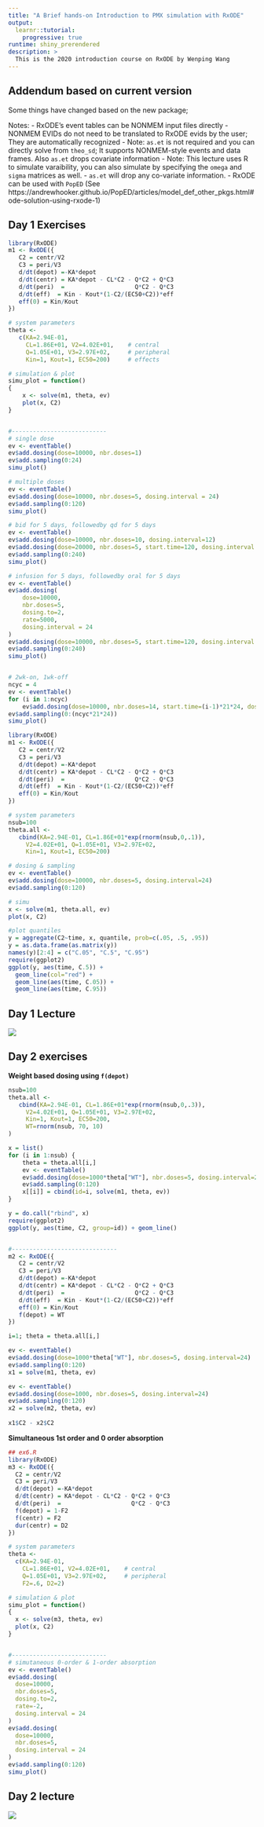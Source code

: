 ```yaml
---
title: "A Brief hands-on Introduction to PMX simulation with RxODE"
output: 
  learnr::tutorial:
    progressive: true
runtime: shiny_prerendered
description: >
  This is the 2020 introduction course on RxODE by Wenping Wang
---
```


## Addendum based on current version

Some things have changed based on the new package;

Notes: 
- RxODE's event tables can be NONMEM input files directly
- NONMEM EVIDs do not need to be translated to RxODE evids by the
   user; They are automatically recognized
- Note: `as.et` is not required and you can directly solve from
  `theo_sd`; It supports NONMEM-style events and data frames.  Also
  `as.et` drops covariate information
- Note: This lecture uses R to simulate varaibility, you can also
  simulate by specifying the `omega` and `sigma` matrices as well.
 - `as.et` will drop any co-variate information.
 - RxODE can be used with `PopED` (See
   https://andrewhooker.github.io/PopED/articles/model_def_other_pkgs.html#ode-solution-using-rxode-1)

## Day 1 Exercises
 
```r
library(RxODE)
m1 <- RxODE({
   C2 = centr/V2
   C3 = peri/V3
   d/dt(depot) =-KA*depot
   d/dt(centr) = KA*depot - CL*C2 - Q*C2 + Q*C3
   d/dt(peri)  =                    Q*C2 - Q*C3
   d/dt(eff)  = Kin - Kout*(1-C2/(EC50+C2))*eff
   eff(0) = Kin/Kout
})

# system parameters
theta <- 
   c(KA=2.94E-01, 
     CL=1.86E+01, V2=4.02E+01,    # central 
     Q=1.05E+01, V3=2.97E+02,     # peripheral
     Kin=1, Kout=1, EC50=200)     # effects

# simulation & plot
simu_plot = function()
{
	x <- solve(m1, theta, ev)
	plot(x, C2)
}


#---------------------------
# single dose
ev <- eventTable()
ev$add.dosing(dose=10000, nbr.doses=1)
ev$add.sampling(0:24)
simu_plot()

# multiple doses
ev <- eventTable()
ev$add.dosing(dose=10000, nbr.doses=5, dosing.interval = 24)
ev$add.sampling(0:120)
simu_plot()

# bid for 5 days, followedby qd for 5 days
ev <- eventTable()
ev$add.dosing(dose=10000, nbr.doses=10, dosing.interval=12)
ev$add.dosing(dose=20000, nbr.doses=5, start.time=120, dosing.interval = 24)
ev$add.sampling(0:240)
simu_plot()

# infusion for 5 days, followedby oral for 5 days
ev <- eventTable()
ev$add.dosing(
	dose=10000, 
	nbr.doses=5, 
	dosing.to=2,
	rate=5000,
	dosing.interval = 24
)
ev$add.dosing(dose=10000, nbr.doses=5, start.time=120, dosing.interval = 24)
ev$add.sampling(0:240)
simu_plot()


# 2wk-on, 1wk-off
ncyc = 4
ev <- eventTable()
for (i in 1:ncyc)
	ev$add.dosing(dose=10000, nbr.doses=14, start.time=(i-1)*21*24, dosing.interval = 24)
ev$add.sampling(0:(ncyc*21*24))
simu_plot()
```

```r
library(RxODE)
m1 <- RxODE({
   C2 = centr/V2
   C3 = peri/V3
   d/dt(depot) =-KA*depot
   d/dt(centr) = KA*depot - CL*C2 - Q*C2 + Q*C3
   d/dt(peri)  =                    Q*C2 - Q*C3
   d/dt(eff)  = Kin - Kout*(1-C2/(EC50+C2))*eff
   eff(0) = Kin/Kout
})

# system parameters
nsub=100
theta.all <- 
   cbind(KA=2.94E-01, CL=1.86E+01*exp(rnorm(nsub,0,.1)),
     V2=4.02E+01, Q=1.05E+01, V3=2.97E+02,
     Kin=1, Kout=1, EC50=200)

# dosing & sampling
ev <- eventTable()
ev$add.dosing(dose=10000, nbr.doses=5, dosing.interval=24)
ev$add.sampling(0:120)

# simu
x <- solve(m1, theta.all, ev)
plot(x, C2)

#plot quantiles
y = aggregate(C2~time, x, quantile, prob=c(.05, .5, .95))
y = as.data.frame(as.matrix(y))
names(y)[2:4] = c("C.05", "C.5", "C.95")
require(ggplot2)
ggplot(y, aes(time, C.5)) +
  geom_line(col="red") +
  geom_line(aes(time, C.05)) +
  geom_line(aes(time, C.95))

```

## Day 1 Lecture

![](https://www.youtube.com/watch?v=mM0mcdbAipY)

## Day 2 exercises

**Weight based dosing using `f(depot)`**

```r
nsub=100
theta.all <- 
   cbind(KA=2.94E-01, CL=1.86E+01*exp(rnorm(nsub,0,.3)),
     V2=4.02E+01, Q=1.05E+01, V3=2.97E+02,
     Kin=1, Kout=1, EC50=200, 
     WT=rnorm(nsub, 70, 10)
)

x = list()
for (i in 1:nsub) {
	theta = theta.all[i,]
	ev <- eventTable()
	ev$add.dosing(dose=1000*theta["WT"], nbr.doses=5, dosing.interval=24)
	ev$add.sampling(0:120)
	x[[i]] = cbind(id=i, solve(m1, theta, ev))
}

y = do.call("rbind", x)
require(ggplot2)
ggplot(y, aes(time, C2, group=id)) + geom_line()


#------------------------------
m2 <- RxODE({
   C2 = centr/V2
   C3 = peri/V3
   d/dt(depot) =-KA*depot
   d/dt(centr) = KA*depot - CL*C2 - Q*C2 + Q*C3
   d/dt(peri)  =                    Q*C2 - Q*C3
   d/dt(eff)  = Kin - Kout*(1-C2/(EC50+C2))*eff
   eff(0) = Kin/Kout
   f(depot) = WT
})

i=1; theta = theta.all[i,]

ev <- eventTable()
ev$add.dosing(dose=1000*theta["WT"], nbr.doses=5, dosing.interval=24)
ev$add.sampling(0:120)
x1 = solve(m1, theta, ev)

ev <- eventTable()
ev$add.dosing(dose=1000, nbr.doses=5, dosing.interval=24)
ev$add.sampling(0:120)
x2 = solve(m2, theta, ev)
	
x1$C2 - x2$C2
```

**Simultaneous 1st order and 0 order absorption**

```r
## ex6.R
library(RxODE)
m3 <- RxODE({
  C2 = centr/V2
  C3 = peri/V3
  d/dt(depot) =-KA*depot
  d/dt(centr) = KA*depot - CL*C2 - Q*C2 + Q*C3
  d/dt(peri)  =                    Q*C2 - Q*C3
  f(depot) = 1-F2 
  f(centr) = F2 
  dur(centr) = D2
})

# system parameters
theta <- 
  c(KA=2.94E-01, 
    CL=1.86E+01, V2=4.02E+01,    # central 
    Q=1.05E+01, V3=2.97E+02,     # peripheral
    F2=.6, D2=2)

# simulation & plot
simu_plot = function()
{
  x <- solve(m3, theta, ev)
  plot(x, C2)
}


#---------------------------
# simutaneous 0-order & 1-order absorption
ev <- eventTable()
ev$add.dosing(
  dose=10000, 
  nbr.doses=5, 
  dosing.to=2,
  rate=-2,
  dosing.interval = 24
)
ev$add.dosing(
  dose=10000, 
  nbr.doses=5, 
  dosing.interval = 24
)
ev$add.sampling(0:120)
simu_plot()
```
## Day 2 lecture

![](https://youtu.be/RfIFYyPXWNw)

